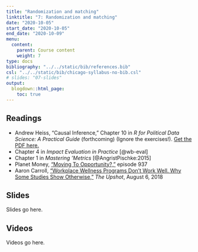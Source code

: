 ```yaml
---
title: "Randomization and matching"
linktitle: "7: Randomization and matching"
date: "2020-10-05"
start_date: "2020-10-05"
end_date: "2020-10-09"
menu:
  content:
    parent: Course content
    weight: 7
type: docs
bibliography: "../../static/bib/references.bib"
csl: "../../static/bib/chicago-syllabus-no-bib.csl"
# slides: "07-slides"
output:
  blogdown::html_page:
    toc: true
---
```


## Readings

- <i class="fas fa-file-pdf"></i> Andrew Heiss, "Causal Inference," Chapter 10 in *R for Political Data Science: A Practical Guide* (forthcoming) (Ignore the exercises!). [Get the PDF here.](/files/10-causal-inference.pdf)
- <i class="fas fa-book"></i> Chapter 4 in *Impact Evaluation in Practice* [@wb-eval]
- <i class="fas fa-book"></i> Chapter 1 in *Mastering 'Metrics* [@AngristPischke:2015]
- <i class="fas fa-podcast"></i> Planet Money, ["Moving To Opportunity?,"](https://www.npr.org/2019/08/30/756028025/episode-937-moving-to-opportunity) episode 937
- <i class="fas fa-external-link-square-alt"></i> Aaron Carroll, ["Workplace Wellness Programs Don’t Work Well. Why Some Studies Show Otherwise,"](https://www.nytimes.com/2018/08/06/upshot/employer-wellness-programs-randomized-trials.html) *The Upshot*, August 6, 2018


## Slides

Slides go here.


## Videos

Videos go here.
